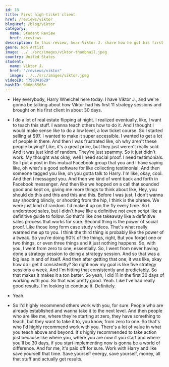 ```yaml
---
id: 18
title: First high-ticket client
href: /reviews/viktor
blogHref: /blog/viktor
category:
  name: Student Review
  href: /reviews
description: In this review, hear Viktor J. share how he got his first high-ticket client in less than 30 days helping people new to real estate make six-figures flipping houses.
genre: Non Artist
image: ../../src/images/viktor-thumbnail.jpeg
country: United States
student:
  name: Viktor J.
  href: "/reviews/viktor"
  image: ../../src/images/viktor.jpeg
videoID: "758041629"
hashID: 906da5565e
---
```


- Hey everybody, Harry Whelchel here today. I have Viktor J., and we're gonna be talking about how Viktor had his first 11 strategy sessions and brought on his first client in about 30 days.

- I do a lot of real estate flipping at night. I realized eventually, like, I want to teach this stuff. I wanna teach others how to do it. And I thought I would make sense like to do a low level, a low ticket course. So I started selling at $97. I wanted to make it super accessible. I wanted to get a lot of people in there. And then I was frustrated like, oh why aren't these people buying? Like, it's a great price, but they just weren't really sold. And it was just kind of random. They're just spammy. So it just didn't work. My thought was okay, well I need social proof. I need testimonials. So I put a post in this mutual Facebook group that you and I have saying like, oh what's a good software for like collecting testimonial. And then someone tagged you like, oh you gotta talk to Harry. I'm like, okay, cool. And then I messaged you. And then we kind of went back and forth in Facebook messenger. And then like we hopped on a call that sounded good and kept on, giving me more things to think about like, Hey, you should do this and this and this and this. Before I was just, I don't wanna say shooting blindly, or shooting from the hip, I think is the phrase. We were just kind of random. I'd make it up on the fly every time. So I understood sales, but I didn't have like a definitive not even script like a definitive guide to follow. So that's like one takeaway like a definitive sales process that works for sure. Second thing is the power of social proof. Like those long form case study videos. That's what really warmed me up to you. I think the third thing is probably like the power of a tweak. So you're doing 90% of the things, right, But you forget one or two things, or even three things and it just nothing happens. So, with you, I went from zero to one, essentially. So, I went from never having done a strategy session to doing a strategy session. And so that was a big leap in and of itself. And then after getting that one, it was like, okay how do I get it consistently? So right now my goal is like five strategy sessions a week. And I'm hitting that consistently and predictably. So that makes it makes it a ton better. So yeah, I did 11 in the first 30 days of working with you. So that was pretty good. Yeah. Like I've had really good results. I'm looking to continue it. Definitely.

- Yeah.

- So I'd highly recommend others work with you, for sure. People who are already established and wanna take it to the next level. And then people who are like me, where they're starting at zero, they have something to teach, but they want to take it to, you know, from zero to one. So that's who I'd highly recommend work with you. There's a lot of value in what you teach above and beyond. It's highly recommended to take action just because like where you, where you are now if you start and where you'll be 30 days, if you start implementing now is gonna be a world of difference. And for me, it's paid off for sure. Work with Harry and like save yourself that time. Save yourself energy, save yourself, money, all that stuff and actually get results.
